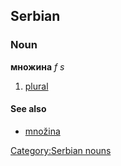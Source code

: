 ==Serbian==
===Noun===
'''множина''' ''f s''
#[[plural]]
====See also====
*[[množina]]
[[Category:Serbian nouns]]